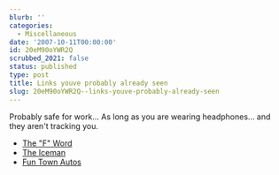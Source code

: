```yaml
---
blurb: ''
categories:
  - Miscellaneous
date: '2007-10-11T00:00:00'
id: 20eM90oYWR2Q
scrubbed_2021: false
status: published
type: post
title: Links youve probably already seen
slug: 20eM90oYWR2Q--links-youve-probably-already-seen
---
```


Probably safe for work... As long as you are wearing headphones...
and they aren't tracking you.
-   [The "F" Word](http://www.ebaumsworld.com/flash/play/750)
-   [The Iceman](http://www.funnyordie.com/videos/505)
-   [Fun Town Autos](http://www.funnyordie.com/videos/5468)

